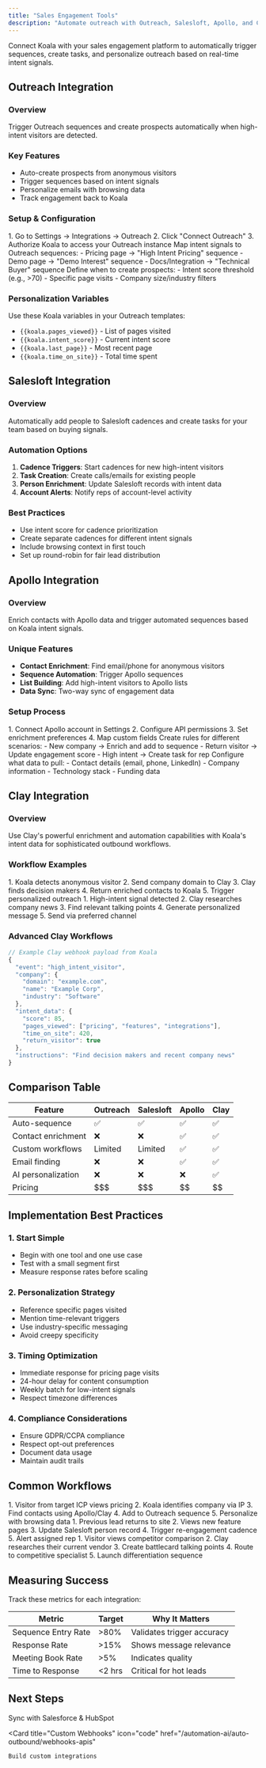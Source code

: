 ```yaml
---
title: "Sales Engagement Tools"
description: "Automate outreach with Outreach, Salesloft, Apollo, and Clay"
---
```


Connect Koala with your sales engagement platform to automatically trigger sequences, create tasks, and personalize outreach based on real-time intent signals.

## Outreach Integration

### Overview
Trigger Outreach sequences and create prospects automatically when high-intent visitors are detected.

### Key Features
- Auto-create prospects from anonymous visitors
- Trigger sequences based on intent signals
- Personalize emails with browsing data
- Track engagement back to Koala

### Setup & Configuration

<Steps>
  <Step title="Connect Outreach">
    1. Go to Settings → Integrations → Outreach
    2. Click "Connect Outreach"
    3. Authorize Koala to access your Outreach instance
  </Step>
  
  <Step title="Configure Sequences">
    Map intent signals to Outreach sequences:
    - Pricing page → "High Intent Pricing" sequence
    - Demo page → "Demo Interest" sequence
    - Docs/Integration → "Technical Buyer" sequence
  </Step>
  
  <Step title="Set Trigger Rules">
    Define when to create prospects:
    - Intent score threshold (e.g., >70)
    - Specific page visits
    - Company size/industry filters
  </Step>
</Steps>

### Personalization Variables
Use these Koala variables in your Outreach templates:
- `{{koala.pages_viewed}}` - List of pages visited
- `{{koala.intent_score}}` - Current intent score
- `{{koala.last_page}}` - Most recent page
- `{{koala.time_on_site}}` - Total time spent

## Salesloft Integration

### Overview
Automatically add people to Salesloft cadences and create tasks for your team based on buying signals.

### Automation Options
1. **Cadence Triggers**: Start cadences for new high-intent visitors
2. **Task Creation**: Create calls/emails for existing people
3. **Person Enrichment**: Update Salesloft records with intent data
4. **Account Alerts**: Notify reps of account-level activity

### Best Practices
- Use intent score for cadence prioritization
- Create separate cadences for different intent signals
- Include browsing context in first touch
- Set up round-robin for fair lead distribution

## Apollo Integration

### Overview
Enrich contacts with Apollo data and trigger automated sequences based on Koala intent signals.

### Unique Features
- **Contact Enrichment**: Find email/phone for anonymous visitors
- **Sequence Automation**: Trigger Apollo sequences
- **List Building**: Add high-intent visitors to Apollo lists
- **Data Sync**: Two-way sync of engagement data

### Setup Process

<Tabs>
  <Tab title="Initial Setup">
    1. Connect Apollo account in Settings
    2. Configure API permissions
    3. Set enrichment preferences
    4. Map custom fields
  </Tab>
  
  <Tab title="Automation Rules">
    Create rules for different scenarios:
    - New company → Enrich and add to sequence
    - Return visitor → Update engagement score
    - High intent → Create task for rep
  </Tab>
  
  <Tab title="Enrichment Settings">
    Configure what data to pull:
    - Contact details (email, phone, LinkedIn)
    - Company information
    - Technology stack
    - Funding data
  </Tab>
</Tabs>

## Clay Integration

### Overview
Use Clay's powerful enrichment and automation capabilities with Koala's intent data for sophisticated outbound workflows.

### Workflow Examples

<CardGroup cols={2}>
  <Card title="Visitor Enrichment">
    1. Koala detects anonymous visitor
    2. Send company domain to Clay
    3. Clay finds decision makers
    4. Return enriched contacts to Koala
    5. Trigger personalized outreach
  </Card>
  
  <Card title="Intent-Based Research">
    1. High-intent signal detected
    2. Clay researches company news
    3. Find relevant talking points
    4. Generate personalized message
    5. Send via preferred channel
  </Card>
</CardGroup>

### Advanced Clay Workflows

```javascript
// Example Clay webhook payload from Koala
{
  "event": "high_intent_visitor",
  "company": {
    "domain": "example.com",
    "name": "Example Corp",
    "industry": "Software"
  },
  "intent_data": {
    "score": 85,
    "pages_viewed": ["pricing", "features", "integrations"],
    "time_on_site": 420,
    "return_visitor": true
  },
  "instructions": "Find decision makers and recent company news"
}
```

## Comparison Table

| Feature | Outreach | Salesloft | Apollo | Clay |
|---------|----------|-----------|---------|------|
| Auto-sequence | ✅ | ✅ | ✅ | ✅ |
| Contact enrichment | ❌ | ❌ | ✅ | ✅ |
| Custom workflows | Limited | Limited | ✅ | ✅ |
| Email finding | ❌ | ❌ | ✅ | ✅ |
| AI personalization | ❌ | ❌ | ❌ | ✅ |
| Pricing | $$$ | $$$ | $$ | $$ |

## Implementation Best Practices

### 1. Start Simple
- Begin with one tool and one use case
- Test with a small segment first
- Measure response rates before scaling

### 2. Personalization Strategy
- Reference specific pages visited
- Mention time-relevant triggers
- Use industry-specific messaging
- Avoid creepy specificity

### 3. Timing Optimization
- Immediate response for pricing page visits
- 24-hour delay for content consumption
- Weekly batch for low-intent signals
- Respect timezone differences

### 4. Compliance Considerations
- Ensure GDPR/CCPA compliance
- Respect opt-out preferences
- Document data usage
- Maintain audit trails

## Common Workflows

<AccordionGroup>
  <Accordion title="Anonymous Visitor → Outreach">
    1. Visitor from target ICP views pricing
    2. Koala identifies company via IP
    3. Find contacts using Apollo/Clay
    4. Add to Outreach sequence
    5. Personalize with browsing data
  </Accordion>
  
  <Accordion title="Known Contact Re-engagement">
    1. Previous lead returns to site
    2. Views new feature pages
    3. Update Salesloft person record
    4. Trigger re-engagement cadence
    5. Alert assigned rep
  </Accordion>
  
  <Accordion title="Competitive Intelligence">
    1. Visitor views competitor comparison
    2. Clay researches their current vendor
    3. Create battlecard talking points
    4. Route to competitive specialist
    5. Launch differentiation sequence
  </Accordion>
</AccordionGroup>

## Measuring Success

Track these metrics for each integration:

| Metric | Target | Why It Matters |
|--------|--------|----------------|
| Sequence Entry Rate | >80% | Validates trigger accuracy |
| Response Rate | >15% | Shows message relevance |
| Meeting Book Rate | >5% | Indicates quality |
| Time to Response | <2 hrs | Critical for hot leads |

## Next Steps

<CardGroup cols={2}>
  <Card 
    title="CRM Integration" 
    icon="database"
    href="/automation-ai/auto-outbound/crm-integrations"
  >
    Sync with Salesforce & HubSpot
  </Card>
  
  <Card 
    title="Custom Webhooks" 
    icon="code"
    href="/automation-ai/auto-outbound/webhooks-apis"
  >
    Build custom integrations
  </Card>
</CardGroup>